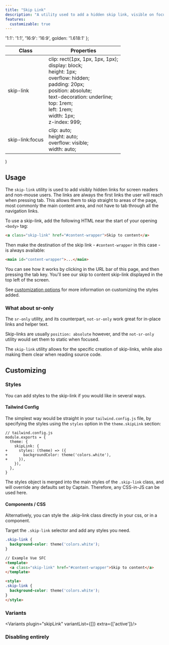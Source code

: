 ```yaml
---
title: "Skip Link"
description: "A utility used to add a hidden skip link, visible on focus, for screen readers and other non-mouse users"
features:
  customizable: true
---
```




  '1:1': '1:1',
  '16:9': '16:9',
  golden: '1.618:1'
};

  <table className="w-full text-left border-collapse">
    <colgroup>
      <col className="w-1/4"/>
      <col className="w-1/4"/>
      <col className="w-1/2"/>
    </colgroup>
    <thead>
    <tr>
      <th className="z-20 sticky top-0 text-sm font-semibold text-gray-600 bg-white p-0">
        <div className="pb-2 border-b border-gray-200">Class</div>
      </th>
      <th className="z-20 sticky top-0 text-sm font-semibold text-gray-600 bg-white p-0">
        <div className="pb-2 border-b border-gray-200">Properties</div>
      </th>
    </tr>
    </thead>
    <tbody className="align-baseline">
    <tr>
      <td className="py-2 font-mono text-xs text-violet-600 whitespace-nowrap">
        skip-link
      </td>
      <td className="py-2 font-mono text-xs text-light-blue-600 whitespace-pre">
        clip: rect(1px, 1px, 1px, 1px);<br />
        display: block;<br />
        height: 1px;<br />
        overflow: hidden;<br />
        padding: 20px;<br />
        position: absolute;<br />
        text-decoration: underline;<br />
        top: 1rem;<br />
        left: 1rem;<br />
        width: 1px;<br />
        z-index: 999;
      </td>
    </tr>
    <tr className="border-t border-gray-200">
      <td className="py-2 font-mono text-xs text-violet-600 whitespace-nowrap">
        skip-link<span className="text-purple-300">:focus</span>
      </td>
      <td className="py-2 font-mono text-xs text-light-blue-600 whitespace-pre">
        clip: auto;<br />
        height: auto;<br />
        overflow: visible;<br />
        width: auto;
      </td>
    </tr>
    </tbody>
  </table>
)


## Usage

The `skip-link` utility is used to add visibly hidden links for screen readers and non-mouse users. The links are always
the first links the user will reach when pressing tab. This allows them to skip straight to areas of the page, most
commonly the main content area, and not have to tab through all the navigation links.

To use a skip-link, add the following HTML near the start of your opening `<body>` tag:

```html
<a class="skip-link" href="#content-wrapper">Skip to content</a>
```

Then make the destination of the skip link - `#content-wrapper` in this case - is always available:

```html
<main id="content-wrapper">...</main>
```

You can see how it works by clicking in the URL bar of this page, and then pressing the tab key. You'll see our
skip to content skip-link displayed in the top left of the screen.

See [customization options](#customizing) for more information on customizing the styles added.

### What about sr-only

The `sr-only` utility, and its counterpart, `not-sr-only` work great for in-place links and helper text.

Skip-links are usually `position: absolute` however, and the `not-sr-only` utility would set them to static when focused.

The `skip-link` utility allows for the specific creation of skip-links, while also making them clear when reading source code.

## Customizing

### Styles

You can add styles to the skip-link if you would like in several ways.

#### Tailwind Config

The simplest way would be straight in your `tailwind.config.js` file, by specifying the styles using the `styles` option in the `theme.skipLink` section:

```diff-js
// tailwind.config.js
module.exports = {
  theme: {
    skipLink: {
+     styles: (theme) => ({
+       backgroundColor: theme('colors.white'),
+     }),
    }),
  },
}
```

The styles object is merged into the main styles of the `.skip-link` class, and will override any defaults set by Captain. 
Therefore, any CSS-in-JS can be used here.

#### Components / CSS

Alternatively, you can style the .skip-link class directly in your css, or in a component.

Target the `.skip-link` selector and add any styles you need.

```css
.skip-link {
  background-color: theme('colors.white');
}
```

```html
// Example Vue SFC
<template>
  <a class="skip-link" href="#content-wrapper">Skip to content</a>
</template>

<style>
.skip-link {
  background-color: theme('colors.white');
}
</style>
```

### Variants

<Variants plugin="skipLink" variantList={[]} extra={['active']}/>

### Disabling entirely

<Disabling plugin="skipLink"/>
